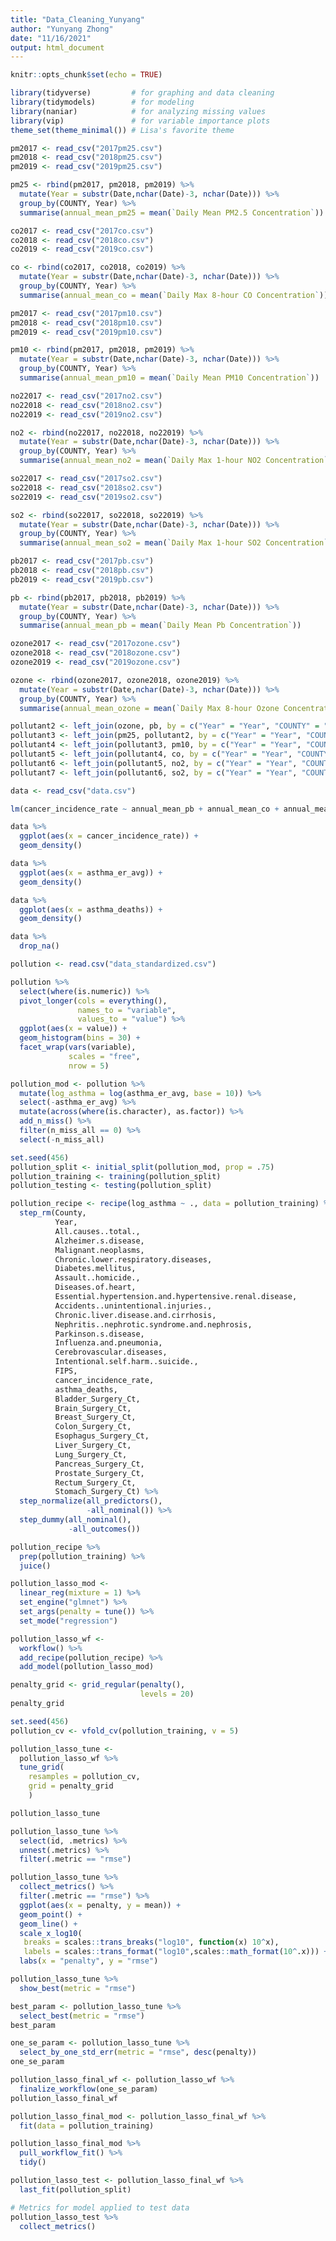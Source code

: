 ```yaml
---
title: "Data_Cleaning_Yunyang"
author: "Yunyang Zhong"
date: "11/16/2021"
output: html_document
---
```


```r
knitr::opts_chunk$set(echo = TRUE)
```

```r
library(tidyverse)         # for graphing and data cleaning
library(tidymodels)        # for modeling
library(naniar)            # for analyzing missing values
library(vip)               # for variable importance plots
theme_set(theme_minimal()) # Lisa's favorite theme
```

```r
pm2017 <- read_csv("2017pm25.csv")
pm2018 <- read_csv("2018pm25.csv")
pm2019 <- read_csv("2019pm25.csv")

pm25 <- rbind(pm2017, pm2018, pm2019) %>% 
  mutate(Year = substr(Date,nchar(Date)-3, nchar(Date))) %>% 
  group_by(COUNTY, Year) %>% 
  summarise(annual_mean_pm25 = mean(`Daily Mean PM2.5 Concentration`))
```

```r
co2017 <- read_csv("2017co.csv")
co2018 <- read_csv("2018co.csv")
co2019 <- read_csv("2019co.csv")

co <- rbind(co2017, co2018, co2019) %>% 
  mutate(Year = substr(Date,nchar(Date)-3, nchar(Date))) %>% 
  group_by(COUNTY, Year) %>% 
  summarise(annual_mean_co = mean(`Daily Max 8-hour CO Concentration`))
```

```r
pm2017 <- read_csv("2017pm10.csv")
pm2018 <- read_csv("2018pm10.csv")
pm2019 <- read_csv("2019pm10.csv")

pm10 <- rbind(pm2017, pm2018, pm2019) %>% 
  mutate(Year = substr(Date,nchar(Date)-3, nchar(Date))) %>% 
  group_by(COUNTY, Year) %>% 
  summarise(annual_mean_pm10 = mean(`Daily Mean PM10 Concentration`))
```

```r
no22017 <- read_csv("2017no2.csv")
no22018 <- read_csv("2018no2.csv")
no22019 <- read_csv("2019no2.csv")

no2 <- rbind(no22017, no22018, no22019) %>% 
  mutate(Year = substr(Date,nchar(Date)-3, nchar(Date))) %>% 
  group_by(COUNTY, Year) %>% 
  summarise(annual_mean_no2 = mean(`Daily Max 1-hour NO2 Concentration`))
```

```r
so22017 <- read_csv("2017so2.csv")
so22018 <- read_csv("2018so2.csv")
so22019 <- read_csv("2019so2.csv")

so2 <- rbind(so22017, so22018, so22019) %>% 
  mutate(Year = substr(Date,nchar(Date)-3, nchar(Date))) %>% 
  group_by(COUNTY, Year) %>% 
  summarise(annual_mean_so2 = mean(`Daily Max 1-hour SO2 Concentration`))
```

```r
pb2017 <- read_csv("2017pb.csv")
pb2018 <- read_csv("2018pb.csv")
pb2019 <- read_csv("2019pb.csv")

pb <- rbind(pb2017, pb2018, pb2019) %>% 
  mutate(Year = substr(Date,nchar(Date)-3, nchar(Date))) %>% 
  group_by(COUNTY, Year) %>% 
  summarise(annual_mean_pb = mean(`Daily Mean Pb Concentration`))
```

```r
ozone2017 <- read_csv("2017ozone.csv")
ozone2018 <- read_csv("2018ozone.csv")
ozone2019 <- read_csv("2019ozone.csv")

ozone <- rbind(ozone2017, ozone2018, ozone2019) %>% 
  mutate(Year = substr(Date,nchar(Date)-3, nchar(Date))) %>% 
  group_by(COUNTY, Year) %>% 
  summarise(annual_mean_ozone = mean(`Daily Max 8-hour Ozone Concentration`))
```

```r
pollutant2 <- left_join(ozone, pb, by = c("Year" = "Year", "COUNTY" = "COUNTY"))
pollutant3 <- left_join(pm25, pollutant2, by = c("Year" = "Year", "COUNTY" = "COUNTY"))
pollutant4 <- left_join(pollutant3, pm10, by = c("Year" = "Year", "COUNTY" = "COUNTY"))
pollutant5 <- left_join(pollutant4, co, by = c("Year" = "Year", "COUNTY" = "COUNTY"))
pollutant6 <- left_join(pollutant5, no2, by = c("Year" = "Year", "COUNTY" = "COUNTY"))
pollutant7 <- left_join(pollutant6, so2, by = c("Year" = "Year", "COUNTY" = "COUNTY"))
```

```r
data <- read_csv("data.csv")
```

```r
lm(cancer_incidence_rate ~ annual_mean_pb + annual_mean_co + annual_mean_no2 + annual_mean_so2 + annual_mean_ozone + annual_mean_pm25 + annual_mean_pm10, data = data)
```

```r
data %>% 
  ggplot(aes(x = cancer_incidence_rate)) +
  geom_density()

data %>% 
  ggplot(aes(x = asthma_er_avg)) +
  geom_density()

data %>% 
  ggplot(aes(x = asthma_deaths)) +
  geom_density()
```

```r
data %>% 
  drop_na()
```

```r
pollution <- read.csv("data_standardized.csv")
```

```r
pollution %>% 
  select(where(is.numeric)) %>% 
  pivot_longer(cols = everything(),
               names_to = "variable", 
               values_to = "value") %>% 
  ggplot(aes(x = value)) +
  geom_histogram(bins = 30) +
  facet_wrap(vars(variable), 
             scales = "free",
             nrow = 5)
```

```r
pollution_mod <- pollution %>%
  mutate(log_asthma = log(asthma_er_avg, base = 10)) %>% 
  select(-asthma_er_avg) %>% 
  mutate(across(where(is.character), as.factor)) %>% 
  add_n_miss() %>% 
  filter(n_miss_all == 0) %>% 
  select(-n_miss_all)

set.seed(456)
pollution_split <- initial_split(pollution_mod, prop = .75)
pollution_training <- training(pollution_split)
pollution_testing <- testing(pollution_split)
```

```r
pollution_recipe <- recipe(log_asthma ~ ., data = pollution_training) %>% 
  step_rm(County,
          Year,
          All.causes..total.,
          Alzheimer.s.disease,
          Malignant.neoplasms,
          Chronic.lower.respiratory.diseases,
          Diabetes.mellitus,
          Assault..homicide.,
          Diseases.of.heart,
          Essential.hypertension.and.hypertensive.renal.disease,
          Accidents..unintentional.injuries.,
          Chronic.liver.disease.and.cirrhosis,
          Nephritis..nephrotic.syndrome.and.nephrosis,
          Parkinson.s.disease,
          Influenza.and.pneumonia,
          Cerebrovascular.diseases,
          Intentional.self.harm..suicide.,
          FIPS,
          cancer_incidence_rate,
          asthma_deaths,
          Bladder_Surgery_Ct,
          Brain_Surgery_Ct,
          Breast_Surgery_Ct,
          Colon_Surgery_Ct,
          Esophagus_Surgery_Ct,
          Liver_Surgery_Ct,
          Lung_Surgery_Ct,
          Pancreas_Surgery_Ct,
          Prostate_Surgery_Ct,
          Rectum_Surgery_Ct,
          Stomach_Surgery_Ct) %>% 
  step_normalize(all_predictors(), 
                 -all_nominal()) %>% 
  step_dummy(all_nominal(), 
             -all_outcomes())
```

```r
pollution_recipe %>% 
  prep(pollution_training) %>%
  juice()
```

```r
pollution_lasso_mod <- 
  linear_reg(mixture = 1) %>% 
  set_engine("glmnet") %>% 
  set_args(penalty = tune()) %>% 
  set_mode("regression")
```

```r
pollution_lasso_wf <- 
  workflow() %>% 
  add_recipe(pollution_recipe) %>% 
  add_model(pollution_lasso_mod)
```

```r
penalty_grid <- grid_regular(penalty(),
                             levels = 20)
penalty_grid 
```

```r
set.seed(456)
pollution_cv <- vfold_cv(pollution_training, v = 5)

pollution_lasso_tune <- 
  pollution_lasso_wf %>% 
  tune_grid(
    resamples = pollution_cv,
    grid = penalty_grid
    )

pollution_lasso_tune
```

```r
pollution_lasso_tune %>% 
  select(id, .metrics) %>% 
  unnest(.metrics) %>% 
  filter(.metric == "rmse")
```

```r
pollution_lasso_tune %>% 
  collect_metrics() %>% 
  filter(.metric == "rmse") %>% 
  ggplot(aes(x = penalty, y = mean)) +
  geom_point() +
  geom_line() +
  scale_x_log10(
   breaks = scales::trans_breaks("log10", function(x) 10^x),
   labels = scales::trans_format("log10",scales::math_format(10^.x))) +
  labs(x = "penalty", y = "rmse")
```

```r
pollution_lasso_tune %>% 
  show_best(metric = "rmse")
```

```r
best_param <- pollution_lasso_tune %>% 
  select_best(metric = "rmse")
best_param
```

```r
one_se_param <- pollution_lasso_tune %>% 
  select_by_one_std_err(metric = "rmse", desc(penalty))
one_se_param
```

```r
pollution_lasso_final_wf <- pollution_lasso_wf %>% 
  finalize_workflow(one_se_param)
pollution_lasso_final_wf
```

```r
pollution_lasso_final_mod <- pollution_lasso_final_wf %>% 
  fit(data = pollution_training)

pollution_lasso_final_mod %>% 
  pull_workflow_fit() %>% 
  tidy() 
```

```r
pollution_lasso_test <- pollution_lasso_final_wf %>% 
  last_fit(pollution_split)

# Metrics for model applied to test data
pollution_lasso_test %>% 
  collect_metrics()
```

